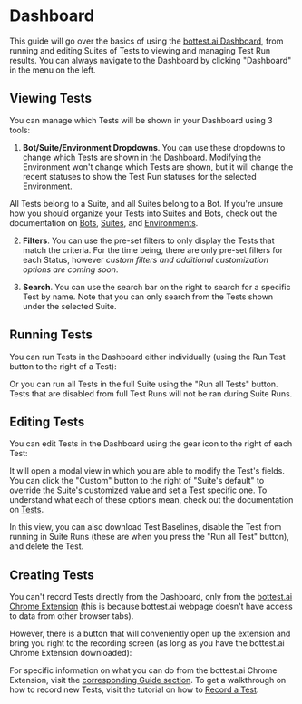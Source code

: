 # Dashboard


This guide will go over the basics of using the [bottest.ai Dashboard](https://bottest.ai/app/dashboard), from running and editing Suites of Tests
to viewing and managing Test Run results. You can always navigate to the Dashboard by clicking "Dashboard"
in the menu on the left.

<StyledImage path="/assets/guides/dashboard/1.svg" />

## Viewing Tests

You can manage which Tests will be shown in your Dashboard using 3 tools:
1. **Bot/Suite/Environment Dropdowns**. You can use these dropdowns to change which Tests are shown
in the Dashboard. Modifying the Environment won't change which Tests are shown, but it will change the
recent statuses to show the Test Run statuses for the selected Environment.

<StyledImage path="/assets/guides/dashboard/2.svg" />

All Tests belong to a Suite, and all Suites belong to a Bot. If you're unsure how you should
organize your Tests into Suites and Bots, check out the documentation on
[Bots](/core-concepts/bots), [Suites](/core-concepts/suites), and [Environments](/core-concepts/environments).

2. **Filters**. You can use the pre-set filters to only display the Tests that match the criteria.
For the time being, there are only pre-set filters for each Status, however *custom filters and
additional customization options are coming soon*.

3. **Search**. You can use the search bar on the right to search for a specific Test by name.
Note that you can only search from the Tests shown under the selected Suite.

<StyledImage path="/assets/guides/dashboard/3.svg" />

## Running Tests

You can run Tests in the Dashboard either individually (using the Run Test button to the right of a Test):

<StyledImage path="/assets/guides/dashboard/4.svg" />

Or you can run all Tests in the full Suite using the "Run all Tests" button. Tests that are disabled
from full Test Runs will not be ran during Suite Runs.

<StyledImage path="/assets/guides/dashboard/5.svg" />

## Editing Tests

You can edit Tests in the Dashboard using the gear icon to the right of each Test:

<StyledImage path="/assets/guides/dashboard/6.svg" />

It will open a modal view in which you are able to modify the Test's fields.
You can click the "Custom" button to the right of "Suite's default" to override the Suite's customized
value and set a Test specific one. To understand what each of these options mean,
check out the documentation on [Tests](/core-concepts/tests).

<StyledImage path="/assets/guides/dashboard/7.svg" />

In this view, you can also download Test Baselines, disable the Test from running in Suite Runs (these are
when you press the "Run all Test" button), and delete the Test.

## Creating Tests

You can't record Tests directly from the Dashboard, only from the [bottest.ai Chrome Extension](/guides/chrome-extension) (this is
because bottest.ai webpage doesn't have access to data from other browser tabs).

However, there is a button that will conveniently open up the extension and bring you right to the
recording screen (as long as you have the bottest.ai Chrome Extension downloaded):

<StyledImage path="/assets/guides/dashboard/5.svg" />

For specific information on what you can do from the bottest.ai Chrome Extension, visit the
[corresponding Guide section](/guides/chrome-extension). To get a walkthrough on how to record
new Tests, visit the tutorial on how to [Record a Test](/tutorials/record-a-test).